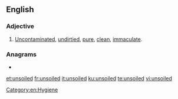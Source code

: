 ==English==

===Adjective===
{{en-adj|-}}

# [[uncontaminated|Uncontaminated]], [[undirtied]], [[pure]], [[clean]], [[immaculate]].

===Anagrams===
* {{l|en|delusion}}
[[Category:en:Hygiene‎]]

[[et:unsoiled]]
[[fr:unsoiled]]
[[it:unsoiled]]
[[ku:unsoiled]]
[[te:unsoiled]]
[[vi:unsoiled]]